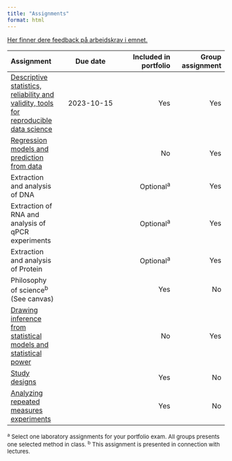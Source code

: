 ```yaml
---
title: "Assignments"
format: html
---
```


[Her finner dere feedback på arbeidskrav i emnet.](feedback-assignments.html)



|Assignment |Due date |Included in portfolio |Group assignment|
| :--- | :---: | ---:| ---:|
|[Descriptive statistics, reliability and validity, tools for reproducible data science](assignment-1.html)| 2023-10-15 |Yes|Yes|
|[Regression models and prediction from data](assignment-2.html)||No|Yes|
|Extraction and analysis of DNA ||Optional^a^|Yes|
|Extraction of RNA and analysis of qPCR experiments||Optional^a^|Yes|
|Extraction and analysis of Protein||Optional^a^|Yes|
|Philosophy of science^b^ (See canvas)||Yes|No|
|[Drawing inference from statistical models and statistical power](assignment-3.html)||No|Yes|
|[Study designs](assignment-4.html)||Yes|No|
|[Analyzing repeated measures experiments](assignment-5.html)||Yes|No|


 <font size="2">^a^ Select one laboratory assignments for your portfolio exam. All groups presents one selected method in class. ^b^ This assignment is presented in connection with lectures. 
 </font>